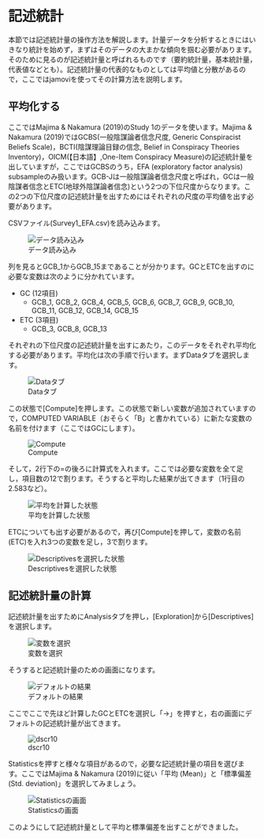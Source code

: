 # 記述統計 {#descriptives}

本節では記述統計量の操作方法を解説します。計量データを分析するときにはいきなり統計を始めず，まずはそのデータの大まかな傾向を掴む必要があります。そのために見るのが記述統計量と呼ばれるものです（要約統計量，基本統計量，代表値などとも）。記述統計量の代表的なものとしては平均値と分散があるので，ここではjamoviを使ってその計算方法を説明します。

## 平均化する
ここではMajima & Nakamura (2019)のStudy 1のデータを使います。Majima & Nakamura (2019)ではGCBS(一般陰謀論者信念尺度, Generic Conspiracist Beliefs Scale)，BCTI(陰謀理論目録の信念,  Belief in Conspiracy Theories Inventory)，OICM(【日本語】,One-Item Conspiracy Measure)の記述統計量を出していますが，ここではGCBSのうち，EFA (exploratory factor analysis) subsampleのみ扱います。GCB-Jは一般陰謀論者信念尺度と呼ばれ，GCは一般陰謀者信念とETC(地球外陰謀論者信念)という2つの下位尺度からなります。この2つの下位尺度の記述統計量を出すためにはそれぞれの尺度の平均値を出す必要があります。

CSVファイル(Survey1_EFA.csv)を読み込みます。

![データ読み込み](./img/02desc/dscr01.png "データ読み込み")

列を見るとGCB_1からGCB_15まであることが分かります。GCとETCを出すのに必要な変数は次のように分かれています。

* GC (12項目)
  * GCB_1, GCB_2, GCB_4, GCB_5, GCB_6, GCB_7, GCB_9, GCB_10, GCB_11, GCB_12, GCB_14, GCB_15
* ETC (3項目)
  * GCB_3, GCB_8, GCB_13

それぞれの下位尺度の記述統計量を出すにあたり，このデータをそれぞれ平均化する必要があります。平均化は次の手順で行います。まずDataタブを選択します。

![Dataタブ](./img/02desc/dscr02.png "Dataタブ")

この状態で[Compute]を押します。この状態で新しい変数が追加されていますので，COMPUTED VARIABLE（おそらく「B」と書かれている）に新たな変数の名前を付けます（ここではGCにします）。

![Compute](./img/02desc/dscr03.png "Computeで平均を出す")

そして，2行下の=の後ろに計算式を入れます。ここでは必要な変数を全て足し，項目数の12で割ります。そうすると平均した結果が出てきます（1行目の2.583など）。

![平均を計算した状態](./img/02desc/dscr04.png "平均を計算")

ETCについても出す必要があるので，再び[Compute]を押して，変数の名前(ETC)を入れ3つの変数を足し，3で割ります。

![Descriptivesを選択した状態](./img/02desc/dscr05.png "Descriptviesを選択")

## 記述統計量の計算

記述統計量を出すためにAnalysisタブを押し，[Exploration]から[Descriptives]を選択します。

![変数を選択](./img/02desc/dscr06.png "変数を選択")

そうすると記述統計量のための画面になります。

![デフォルトの結果](./img/02desc/dscr07.png "デフォルトの結果")

ここでここで先ほど計算したGCとETCを選択し「→」を押すと，右の画面にデフォルトの記述統計量が出てきます。

![dscr10](./img/02desc/dscr10.png)

Statisticsを押すと様々な項目があるので，必要な記述統計量の項目を選びます。ここではMajima & Nakamura (2019)に従い「平均 (Mean)」と「標準偏差 (Std. deviation)」を選択してみましょう。

![Statisticsの画面](./img/02desc/dscr09.png "Statisticsの画面")

このようにして記述統計量として平均と標準偏差を出すことができました。